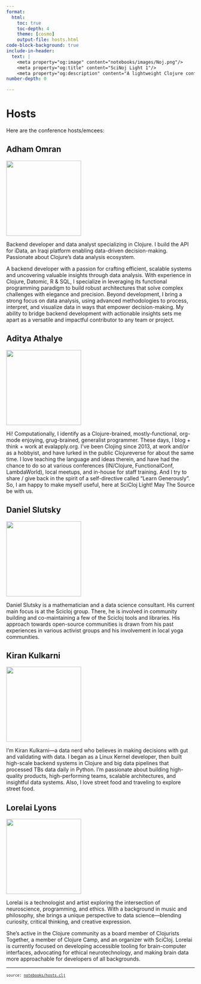 ```yaml
---
format:
  html:
    toc: true
    toc-depth: 4
    theme: [cosmo]
    output-file: hosts.html
code-block-background: true
include-in-header:
  text: |
    <meta property="og:image" content="notebooks/images/Noj.png"/>
    <meta property="og:title" content="SciNoj Light 1"/>
    <meta property="og:description" content="A lightweight Clojure conference of data analysis stories"/>
number-depth: 0

---
```

<style></style><style>.printedClojure .sourceCode {
  background-color: transparent;
  border-style: none;
}
</style><style>.clay-limit-image-width .clay-image {max-width: 100%}
.clay-side-by-side .sourceCode {margin: 0}
.clay-side-by-side {margin: 1em 0}
</style>
<script src="hosts_files/md-default0.js" type="text/javascript"></script><script src="hosts_files/md-default1.js" type="text/javascript"></script>

# Hosts

Here are the conference hosts/emcees:

## Adham Omran
![](notebooks/images/Adham.jpeg){height=200}

Backend developer and data analyst specializing in Clojure. I build the API for iData, an Iraqi platform enabling data-driven decision-making. Passionate about Clojure's data analysis ecosystem.

 A backend developer with a passion for crafting efficient, scalable systems and uncovering valuable insights through data analysis. With experience in Clojure, Datomic, R & SQL, I specialize in leveraging its functional programming paradigm to build robust architectures that solve complex challenges with elegance and precision. Beyond development, I bring a strong focus on data analysis, using advanced methodologies to process, interpret, and visualize data in ways that empower decision-making. My ability to bridge backend development with actionable insights sets me apart as a versatile and impactful contributor to any team or project.
 


## Aditya Athalye
![](notebooks/images/Aditya.jpg){height=200}

Hi! Computationally, I identify as a Clojure-brained, mostly-functional, org-mode enjoying, grug-brained, generalist programmer. These days, I blog + think + work at evalapply.org. I've been Clojing since 2013, at work and/or as a hobbyist, and have lurked in the public Clojureverse for about the same time. I love teaching the language and ideas therein, and have had the chance to do so at various conferences (IN/Clojure, FunctionalConf, LambdaWorld), local meetups, and in-house for staff training. And I try to share / give back in the spirit of a self-directive called "Learn Generously". So, I am happy to make myself useful, here at SciCloj Light! May The Source be with us.
 


## Daniel Slutsky
![](notebooks/images/Daniel.jpeg){height=200}

Daniel Slutsky is a mathematician and a data science consultant. His current main focus is at the Scicloj group. There, he is involved in community building and co-maintaining a few of the Scicloj tools and libraries.
 His approach towards open-source communities is drawn from his past experiences in various activist groups and his involvement in local yoga communities.
 


## Kiran Kulkarni
![](notebooks/images/Kiran.jpg){height=200}

I'm Kiran Kulkarni—a data nerd who believes in making decisions with gut and validating with data. I began as a Linux Kernel developer, then built high-scale backend systems in Clojure and big data pipelines that processed TBs data daily in Python. I’m passionate about building high-quality products, high-performing teams, scalable architectures, and insightful data systems. Also, I love street food and traveling to explore street food.
 


## Lorelai Lyons
![](notebooks/images/Lor.jpg){height=200}

Lorelai is a technologist and artist exploring the intersection of neuroscience, programming, and ethics. With a background in music and philosophy, she brings a unique perspective to data science—blending curiosity, critical thinking, and creative expression.

 She's active in the Clojure community as a board member of Clojurists Together, a member of Clojure Camp, and an organizer with SciCloj. Lorelai is currently focused on developing accessible tooling for brain-computer interfaces, advocating for ethical neurotechnology, and making brain data more approachable for developers of all backgrounds.
 



```{=html}
<div style="background-color:grey;height:2px;width:100%;"></div>
```



```{=html}
<div><pre><small><small>source: <a href="https://github.com/scicloj/clay/blob/main/notebooks/hosts.clj">notebooks/hosts.clj</a></small></small></pre></div>
```
